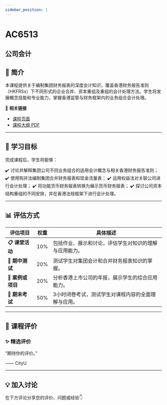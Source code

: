```yaml
---
sidebar_position: 1
---
```


# AC6513
## 公司会计

## **📘 简介**
本课程提供关于编制集团财务报表的深度会计知识，覆盖香港财务报告准则（HKFRSs）下不同形式的企业合并、资本重组及重组的会计处理方法。学生将发展概念技能和专业能力，掌握香港监管与财务框架内的业务组合会计处理。

🔗 **相关链接**
- [课程页面](https://www.cityu.edu.hk/catalogue/pg/202425/course/AC6513.htm)
- [课程大纲 PDF](https://www.cityu.edu.hk/catalogue/pg/202425/course/AC6513.pdf)

---

## **🎯 学习目标**

完成课程后，学生将能够：

✔️ 讨论并解释集团公司不同业务组合的适用会计概念与相关香港财务报告准则；
✔️ 使用购并法编制集团合并财务报表和现金流量表；
✔️ 运用权益法对关联公司进行会计处理；
✔️ 将功能货币财务报表转换为展示货币财务报表；
✔️ 探讨公司资本结构重组的不同安排，并在香港法规框架下进行会计处理。

---

## **📊 评估方式**

| **评估项目**               | **权重** | **具体描述**                                                                                     |
|---------------------------|---------|-----------------------------------------------------------------------------------------------|
| **📋 课堂活动**             | 10%     | 包括作业、展示和讨论，评估学生对知识的理解与应用能力。                                           |
| **📝 期中测试**             | 20%     | 测试学生对集团会计和合并财务报表知识的掌握。                                                    |
| **📄 案例或项目**           | 20%     | 分析香港上市公司的年报，展示学生的综合应用能力。                                                 |
| **🎤 期末考试**             | 50%     | 3小时闭卷考试，测试学生对课程内容的全面理解与应用。                                              |

---

## **💬 课程评价**

### ✨ **精选评价**
<div className={commentStyles.commentBox}>
    <p className={commentStyles.commentText}>
        “期待你的评价。”
    </p>
    <p className={commentStyles.commentAuthor}>—— CityU</p>
</div>

---

## **💡 加入讨论**

在下方评论分享您的评价、问题或经验👇
<Utterances />